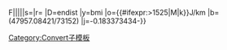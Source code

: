 {{convert/{{#ifeq:{{{D|endist}}}|endist|{{{d}}}|error}}F|{{{1}}}|{{{2|}}}|{{{3|}}}|{{{4|}}}|s={{{s|}}}|r={{{r}}}
|D=endist
|y=bmi
|o={{#ifexpr:{{{1}}}>1525|M|k}}J/km
|b=(47957.08421/73152)<!-- = 1055.05585262/1609.344 -->
|j=-0.183373434-{{{j|0}}}}}<noinclude>
[[Category:Convert子模板]]
</noinclude>